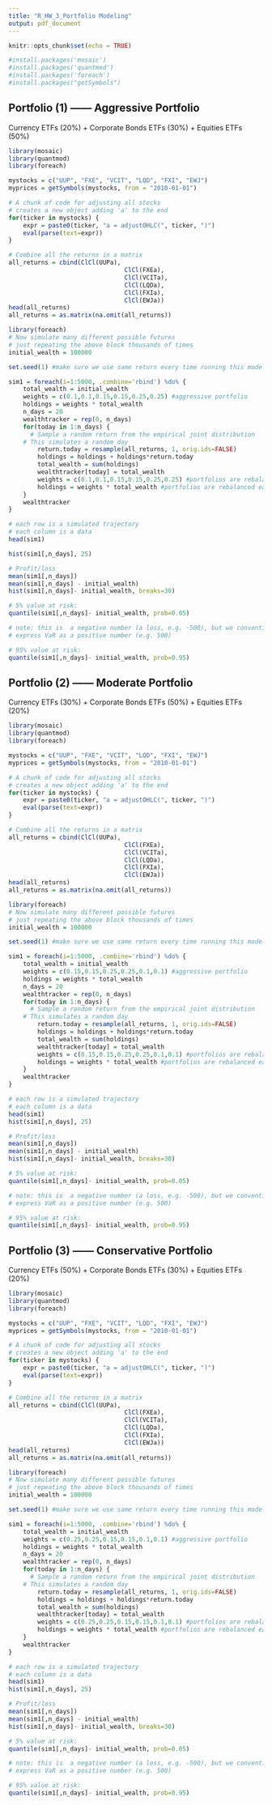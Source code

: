 ```yaml
---
title: "R_HW_3_Portfolio Modeling"
output: pdf_document
---
```


```r
knitr::opts_chunk$set(echo = TRUE)

#install.packages('mosaic')
#install.packages('quantmod')
#install.packages('foreach')
#install.packages("getSymbols")
```

## Portfolio (1) —— Aggressive Portfolio

Currency ETFs (20%) + Corporate Bonds ETFs (30%) + Equities ETFs (50%)

```r
library(mosaic)
library(quantmod)
library(foreach)

mystocks = c("UUP", "FXE", "VCIT", "LQD", "FXI", "EWJ")
myprices = getSymbols(mystocks, from = "2010-01-01")

# A chunk of code for adjusting all stocks
# creates a new object adding 'a' to the end
for(ticker in mystocks) {
	expr = paste0(ticker, "a = adjustOHLC(", ticker, ")")
	eval(parse(text=expr))
}

# Combine all the returns in a matrix
all_returns = cbind(ClCl(UUPa),
								ClCl(FXEa),
								ClCl(VCITa),
								ClCl(LQDa),
								ClCl(FXIa),
								ClCl(EWJa))
head(all_returns)
all_returns = as.matrix(na.omit(all_returns))

library(foreach)
# Now simulate many different possible futures
# just repeating the above block thousands of times
initial_wealth = 100000

set.seed(1) #make sure we use same return every time running this model

sim1 = foreach(i=1:5000, .combine='rbind') %do% {
	total_wealth = initial_wealth
	weights = c(0.1,0.1,0.15,0.15,0.25,0.25) #aggressive portfolio
	holdings = weights * total_wealth
	n_days = 20
	wealthtracker = rep(0, n_days)
	for(today in 1:n_days) {
	  # Sample a random return from the empirical joint distribution
    # This simulates a random day
		return.today = resample(all_returns, 1, orig.ids=FALSE)
		holdings = holdings + holdings*return.today
		total_wealth = sum(holdings)
		wealthtracker[today] = total_wealth
		weights = c(0.1,0.1,0.15,0.15,0.25,0.25) #portfolios are rebalanced each day
		holdings = weights * total_wealth #portfolios are rebalanced each day
	}
	wealthtracker
}

# each row is a simulated trajectory
# each column is a data
head(sim1)

hist(sim1[,n_days], 25)

# Profit/loss
mean(sim1[,n_days])
mean(sim1[,n_days] - initial_wealth)
hist(sim1[,n_days]- initial_wealth, breaks=30)

# 5% value at risk:
quantile(sim1[,n_days]- initial_wealth, prob=0.05)

# note: this is  a negative number (a loss, e.g. -500), but we conventionally
# express VaR as a positive number (e.g. 500)

# 95% value at risk:
quantile(sim1[,n_days]- initial_wealth, prob=0.95)
```

## Portfolio (2) —— Moderate Portfolio

Currency ETFs (30%) + Corporate Bonds ETFs (50%) + Equities ETFs (20%)

```r
library(mosaic)
library(quantmod)
library(foreach)

mystocks = c("UUP", "FXE", "VCIT", "LQD", "FXI", "EWJ")
myprices = getSymbols(mystocks, from = "2010-01-01")

# A chunk of code for adjusting all stocks
# creates a new object adding 'a' to the end
for(ticker in mystocks) {
	expr = paste0(ticker, "a = adjustOHLC(", ticker, ")")
	eval(parse(text=expr))
}

# Combine all the returns in a matrix
all_returns = cbind(ClCl(UUPa),
								ClCl(FXEa),
								ClCl(VCITa),
								ClCl(LQDa),
								ClCl(FXIa),
								ClCl(EWJa))
head(all_returns)
all_returns = as.matrix(na.omit(all_returns))

library(foreach)
# Now simulate many different possible futures
# just repeating the above block thousands of times
initial_wealth = 100000

set.seed(1) #make sure we use same return every time running this model

sim1 = foreach(i=1:5000, .combine='rbind') %do% {
	total_wealth = initial_wealth
	weights = c(0.15,0.15,0.25,0.25,0.1,0.1) #aggressive portfolio
	holdings = weights * total_wealth
	n_days = 20
	wealthtracker = rep(0, n_days)
	for(today in 1:n_days) {
	  # Sample a random return from the empirical joint distribution
    # This simulates a random day
		return.today = resample(all_returns, 1, orig.ids=FALSE)
		holdings = holdings + holdings*return.today
		total_wealth = sum(holdings)
		wealthtracker[today] = total_wealth
		weights = c(0.15,0.15,0.25,0.25,0.1,0.1) #portfolios are rebalanced each day
		holdings = weights * total_wealth #portfolios are rebalanced each day
	}
	wealthtracker
}

# each row is a simulated trajectory
# each column is a data
head(sim1)
hist(sim1[,n_days], 25)

# Profit/loss
mean(sim1[,n_days])
mean(sim1[,n_days] - initial_wealth)
hist(sim1[,n_days]- initial_wealth, breaks=30)

# 5% value at risk:
quantile(sim1[,n_days]- initial_wealth, prob=0.05)

# note: this is  a negative number (a loss, e.g. -500), but we conventionally
# express VaR as a positive number (e.g. 500)

# 95% value at risk:
quantile(sim1[,n_days]- initial_wealth, prob=0.95)
```

## Portfolio (3) —— Conservative Portfolio

Currency ETFs (50%) + Corporate Bonds ETFs (30%) + Equities ETFs (20%)

```r
library(mosaic)
library(quantmod)
library(foreach)

mystocks = c("UUP", "FXE", "VCIT", "LQD", "FXI", "EWJ")
myprices = getSymbols(mystocks, from = "2010-01-01")

# A chunk of code for adjusting all stocks
# creates a new object adding 'a' to the end
for(ticker in mystocks) {
	expr = paste0(ticker, "a = adjustOHLC(", ticker, ")")
	eval(parse(text=expr))
}

# Combine all the returns in a matrix
all_returns = cbind(ClCl(UUPa),
								ClCl(FXEa),
								ClCl(VCITa),
								ClCl(LQDa),
								ClCl(FXIa),
								ClCl(EWJa))
head(all_returns)
all_returns = as.matrix(na.omit(all_returns))

library(foreach)
# Now simulate many different possible futures
# just repeating the above block thousands of times
initial_wealth = 100000

set.seed(1) #make sure we use same return every time running this model

sim1 = foreach(i=1:5000, .combine='rbind') %do% {
	total_wealth = initial_wealth
	weights = c(0.25,0.25,0.15,0.15,0.1,0.1) #aggressive portfolio
	holdings = weights * total_wealth
	n_days = 20
	wealthtracker = rep(0, n_days)
	for(today in 1:n_days) {
	  # Sample a random return from the empirical joint distribution
    # This simulates a random day
		return.today = resample(all_returns, 1, orig.ids=FALSE)
		holdings = holdings + holdings*return.today
		total_wealth = sum(holdings)
		wealthtracker[today] = total_wealth
		weights = c(0.25,0.25,0.15,0.15,0.1,0.1) #portfolios are rebalanced each day
		holdings = weights * total_wealth #portfolios are rebalanced each day
	}
	wealthtracker
}

# each row is a simulated trajectory
# each column is a data
head(sim1)
hist(sim1[,n_days], 25)

# Profit/loss
mean(sim1[,n_days])
mean(sim1[,n_days] - initial_wealth)
hist(sim1[,n_days]- initial_wealth, breaks=30)

# 5% value at risk:
quantile(sim1[,n_days]- initial_wealth, prob=0.05)

# note: this is  a negative number (a loss, e.g. -500), but we conventionally
# express VaR as a positive number (e.g. 500)

# 95% value at risk:
quantile(sim1[,n_days]- initial_wealth, prob=0.95)
```

